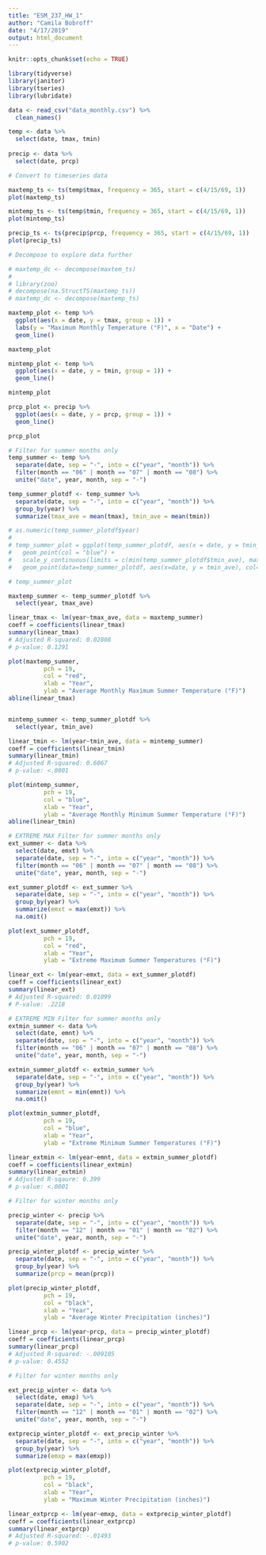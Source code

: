 ```yaml
---
title: "ESM_237_HW_1"
author: "Camila Bobroff"
date: "4/17/2019"
output: html_document
---
```


```r
knitr::opts_chunk$set(echo = TRUE)
```

```r
library(tidyverse)
library(janitor)
library(tseries)
library(lubridate)
```

```r

data <- read_csv("data_monthly.csv") %>% 
  clean_names()

temp <- data %>%
  select(date, tmax, tmin)
  
precip <- data %>% 
  select(date, prcp)

```

```r
# Convert to timeseries data

maxtemp_ts <- ts(temp$tmax, frequency = 365, start = c(4/15/69, 1))
plot(maxtemp_ts)

mintemp_ts <- ts(temp$tmin, frequency = 365, start = c(4/15/69, 1))
plot(mintemp_ts)

precip_ts <- ts(precip$prcp, frequency = 365, start = c(4/15/69, 1))
plot(precip_ts)

# Decompose to explore data further

# maxtemp_dc <- decompose(maxtem_ts)
# 
# library(zoo)
# decompose(na.StructTS(maxtemp_ts))
# maxtemp_dc <- decompose(maxtemp_ts)

```

```r
maxtemp_plot <- temp %>% 
  ggplot(aes(x = date, y = tmax, group = 1)) +
  labs(y = "Maximum Monthly Temperature (°F)", x = "Date") +
  geom_line()

maxtemp_plot

mintemp_plot <- temp %>%
  ggplot(aes(x = date, y = tmin, group = 1)) +
  geom_line()

mintemp_plot

prcp_plot <- precip %>%
  ggplot(aes(x = date, y = prcp, group = 1)) +
  geom_line()

prcp_plot
```

```r

# Filter for summer months only
temp_summer <- temp %>% 
  separate(date, sep = "-", into = c("year", "month")) %>% 
  filter(month == "06" | month == "07" | month == "08") %>% 
  unite("date", year, month, sep = "-")

temp_summer_plotdf <- temp_summer %>%
  separate(date, sep = "-", into = c("year", "month")) %>% 
  group_by(year) %>% 
  summarize(tmax_ave = mean(tmax), tmin_ave = mean(tmin)) 

# as.numeric(temp_summer_plotdf$year)
# 
# temp_summer_plot = ggplot(temp_summer_plotdf, aes(x = date, y = tmin_ave)) +
#   geom_point(col = "blue") + 
#   scale_y_continuous(limits = c(min(temp_summer_plotdf$tmin_ave), max(temp_summer_plotdf$tmax_ave))) +
#   geom_point(data=temp_summer_plotdf, aes(x=date, y = tmin_ave), col="blue")

# temp_summer_plot

maxtemp_summer <- temp_summer_plotdf %>% 
  select(year, tmax_ave)

linear_tmax <- lm(year~tmax_ave, data = maxtemp_summer)
coeff = coefficients(linear_tmax)
summary(linear_tmax)
# Adjusted R-squared: 0.02808
# p-value: 0.1291

plot(maxtemp_summer,
          pch = 19,
          col = "red",
          xlab = "Year",
          ylab = "Average Monthly Maximum Summer Temperature (°F)")
abline(linear_tmax)


mintemp_summer <- temp_summer_plotdf %>% 
  select(year, tmin_ave)

linear_tmin <- lm(year~tmin_ave, data = mintemp_summer)
coeff = coefficients(linear_tmin)
summary(linear_tmin)
# Adjusted R-squared: 0.6067
# p-value: <.0001

plot(mintemp_summer,
          pch = 19,
          col = "blue",
          xlab = "Year",
          ylab = "Average Monthly Minimum Summer Temperature (°F)")
abline(linear_tmin)

# EXTREME MAX Filter for summer months only
ext_summer <- data %>% 
  select(date, emxt) %>% 
  separate(date, sep = "-", into = c("year", "month")) %>% 
  filter(month == "06" | month == "07" | month == "08") %>% 
  unite("date", year, month, sep = "-")

ext_summer_plotdf <- ext_summer %>%
  separate(date, sep = "-", into = c("year", "month")) %>% 
  group_by(year) %>% 
  summarize(emxt = max(emxt)) %>% 
  na.omit()

plot(ext_summer_plotdf,
          pch = 19,
          col = "red",
          xlab = "Year",
          ylab = "Extreme Maximum Summer Temperatures (°F)")

linear_ext <- lm(year~emxt, data = ext_summer_plotdf)
coeff = coefficients(linear_ext)
summary(linear_ext)
# Adjusted R-squared: 0.01099
# P-value: .2218

# EXTREME MIN Filter for summer months only
extmin_summer <- data %>% 
  select(date, emnt) %>% 
  separate(date, sep = "-", into = c("year", "month")) %>% 
  filter(month == "06" | month == "07" | month == "08") %>% 
  unite("date", year, month, sep = "-")

extmin_summer_plotdf <- extmin_summer %>%
  separate(date, sep = "-", into = c("year", "month")) %>% 
  group_by(year) %>% 
  summarize(emnt = min(emnt)) %>% 
  na.omit()

plot(extmin_summer_plotdf,
          pch = 19,
          col = "blue",
          xlab = "Year",
          ylab = "Extreme Minimum Summer Temperatures (°F)")

linear_extmin <- lm(year~emnt, data = extmin_summer_plotdf)
coeff = coefficients(linear_extmin)
summary(linear_extmin)
# Adjusted R-sqaure: 0.399
# p-value: <.0001

```

```r
# Filter for winter months only

precip_winter <- precip %>% 
  separate(date, sep = "-", into = c("year", "month")) %>% 
  filter(month == "12" | month == "01" | month == "02") %>% 
  unite("date", year, month, sep = "-")

precip_winter_plotdf <- precip_winter %>%
  separate(date, sep = "-", into = c("year", "month")) %>% 
  group_by(year) %>% 
  summarize(prcp = mean(prcp)) 

plot(precip_winter_plotdf,
          pch = 19,
          col = "black",
          xlab = "Year",
          ylab = "Average Winter Precipitation (inches)")

linear_prcp <- lm(year~prcp, data = precip_winter_plotdf)
coeff = coefficients(linear_prcp)
summary(linear_prcp)
# Adjusted R-squared: -.009105
# p-value: 0.4552

# Filter for winter months only

ext_precip_winter <- data %>%
  select(date, emxp) %>% 
  separate(date, sep = "-", into = c("year", "month")) %>% 
  filter(month == "12" | month == "01" | month == "02") %>% 
  unite("date", year, month, sep = "-")

extprecip_winter_plotdf <- ext_precip_winter %>%
  separate(date, sep = "-", into = c("year", "month")) %>% 
  group_by(year) %>% 
  summarize(emxp = max(emxp)) 

plot(extprecip_winter_plotdf,
          pch = 19,
          col = "black",
          xlab = "Year",
          ylab = "Maximum Winter Precipitation (inches)")

linear_extprcp <- lm(year~emxp, data = extprecip_winter_plotdf)
coeff = coefficients(linear_extprcp)
summary(linear_extprcp)
# Adjusted R-squared: -.01493
# p-value: 0.5902
```



